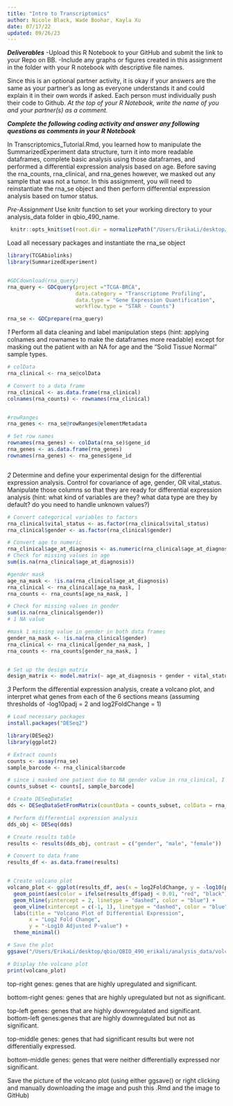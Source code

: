 ```yaml
---
title: "Intro to Transcriptomics"
author: Nicole Black, Wade Boohar, Kayla Xu
date: 07/17/22
updated: 09/26/23
---
```


***Deliverables***
-Upload this R Notebook to your GitHub and submit the link to your Repo on BB.
-Include any graphs or figures created in this assignment in the folder with your R notebook with descriptive file names.

Since this is an optional partner activity, it is okay if your answers are the same as your partner’s as long as everyone understands it and could explain it in their own words if asked. Each person must individually push their code to Github. *At the top of your R Notebook, write the name of you and your partner(s) as a comment.*

***Complete the following coding activity and answer any following questions as comments in your R Notebook***

In Transcriptomics_Tutorial.Rmd, you learned how to manipulate the SummarizedExperiment data structure, turn it into more readable dataframes, complete basic analysis using those dataframes, and performed a differential expression analysis based on age. Before saving the rna_counts, rna_clinical, and rna_genes however, we masked out any sample that was not a tumor. In this assignment, you will need to reinstantiate the rna_se object and then perform differential expression analysis based on tumor status.

*Pre-Assignment*
Use knitr function to set your working directory to your analysis_data folder in qbio_490_name.
```r
 knitr::opts_knit$set(root.dir = normalizePath("/Users/ErikaLi/desktop/qbio/QBIO_490_erikali/analysis_data"))
```

Load all necessary packages and instantiate the rna_se object
```r
library(TCGAbiolinks)
library(SummarizedExperiment)


#GDCdownload(rna_query)
rna_query <- GDCquery(project ="TCGA-BRCA",
                      data.category = "Transcriptome Profiling",
                      data.type = "Gene Expression Quantification",
                      workflow.type = "STAR - Counts")

rna_se <- GDCprepare(rna_query)

```


*1*
Perform all data cleaning and label manipulation steps (hint: applying colnames and rownames to make the dataframes more readable) except for masking out the patient with an NA for age and the "Solid Tissue Normal" sample types.
```r
# colData
rna_clinical <- rna_se@colData

# Convert to a data frame
rna_clinical <- as.data.frame(rna_clinical)
colnames(rna_counts) <- rownames(rna_clinical)


#rowRanges
rna_genes <- rna_se@rowRanges@elementMetadata

# Set row names
rownames(rna_genes) <- colData(rna_se)$gene_id
rna_genes <- as.data.frame(rna_genes)
rownames(rna_genes) <- rna_genes$gene_id



```


*2*
Determine and define your experimental design for the differential expression analysis. Control for covariance of age, gender, OR vital_status. Manipulate those columns so that they are ready for differential expression analysis (hint: what kind of variables are they? what data type are they by default? do you need to handle unknown values?)
```r

# Convert categorical variables to factors
rna_clinical$vital_status <- as.factor(rna_clinical$vital_status)
rna_clinical$gender <- as.factor(rna_clinical$gender)

# Convert age to numeric
rna_clinical$age_at_diagnosis <- as.numeric(rna_clinical$age_at_diagnosis)
# Check for missing values in age
sum(is.na(rna_clinical$age_at_diagnosis))

#gender mask
age_na_mask <- !is.na(rna_clinical$age_at_diagnosis)
rna_clinical <- rna_clinical[age_na_mask, ]
rna_counts <- rna_counts[age_na_mask, ]

# Check for missing values in gender
sum(is.na(rna_clinical$gender))
# 1 NA value

#mask 1 missing value in gender in both data frames
gender_na_mask <- !is.na(rna_clinical$gender)
rna_clinical <- rna_clinical[gender_na_mask, ]
rna_counts <- rna_counts[gender_na_mask, ]


# Set up the design matrix
design_matrix <- model.matrix(~ age_at_diagnosis + gender + vital_status, data = rna_clinical)

```


*3*
Perform the differential expression analysis, create a volcano plot, and interpret what genes from each of the 6 sections means (assuming thresholds of -log10padj = 2 and log2FoldChange = 1)
```r

# Load necessary packages
install.packages("DESeq2")

library(DESeq2)
library(ggplot2)

# Extract counts
counts <- assay(rna_se)
sample_barcode <- rna_clinical$barcode

# since i masked one patient due to NA gender value in rna_clinical, I had to make sure the number of counts was equal to the number of rows in colData
counts_subset <- counts[, sample_barcode]

# Create DESeqDataSet
dds <- DESeqDataSetFromMatrix(countData = counts_subset, colData = rna_clinical, design = ~ age_at_diagnosis + gender + vital_status)

# Perform differential expression analysis
dds_obj <- DESeq(dds)

# Create results table
results <- results(dds_obj, contrast = c("gender", "male", "female"))

# Convert to data frame
results_df <- as.data.frame(results)


# Create volcano plot
volcano_plot <- ggplot(results_df, aes(x = log2FoldChange, y = -log10(pvalue))) +
  geom_point(aes(color = ifelse(results_df$padj < 0.01, "red", "black"))) +
  geom_hline(yintercept = 2, linetype = "dashed", color = "blue") +
  geom_vline(xintercept = c(-1, 1), linetype = "dashed", color = "blue") +
  labs(title = "Volcano Plot of Differential Expression",
       x = "Log2 Fold Change",
       y = "-Log10 Adjusted P-value") +
  theme_minimal()

# Save the plot
ggsave("/Users/ErikaLi/desktop/qbio/QBIO_490_erikali/analysis_data/volcano_plot.png", plot = volcano_plot)

# Display the volcano plot
print(volcano_plot)

```

top-right genes: genes that are highly upregulated and significant.

bottom-right genes: genes that are highly upregulated but not as significant.

top-left genes: genes that are highly downregulated and significant. 
bottom-left genes:genes that are highly downregulated but not as significant.

top-middle genes: genes that had significant results but were not differentially expressed. 

bottom-middle genes: genes that were neither differentially expressed nor significant. 

Save the picture of the volcano plot (using either ggsave() or right clicking and manually downloading the image and push this .Rmd and the image to GitHub)
